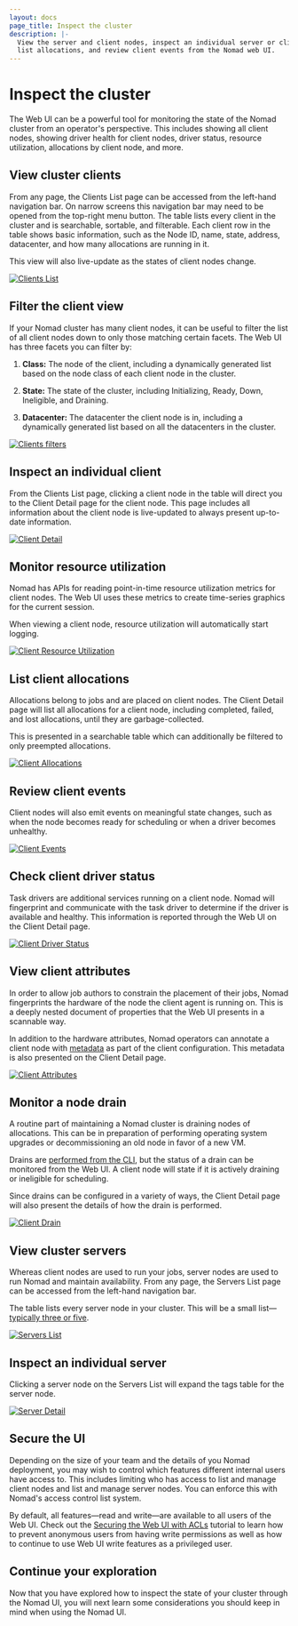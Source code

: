 ```yaml
---
layout: docs
page_title: Inspect the cluster
description: |-
  View the server and client nodes, inspect an individual server or client node,
  list allocations, and review client events from the Nomad web UI.
---
```


# Inspect the cluster

The Web UI can be a powerful tool for monitoring the state of the Nomad cluster
from an operator's perspective. This includes showing all client nodes, showing
driver health for client nodes, driver status, resource utilization, allocations
by client node, and more.

## View cluster clients

From any page, the Clients List page can be accessed from the left-hand
navigation bar. On narrow screens this navigation bar may need to be opened from
the top-right menu button. The table lists every client in the cluster and is
searchable, sortable, and filterable. Each client row in the table shows basic
information, such as the Node ID, name, state, address, datacenter, and how many
allocations are running in it.

This view will also live-update as the states of client nodes change.

[![Clients List][img-clients-list]][img-clients-list]

## Filter the client view

If your Nomad cluster has many client nodes, it can be useful to filter the list
of all client nodes down to only those matching certain facets. The Web UI has
three facets you can filter by:

1. **Class:** The node of the client, including a dynamically generated list
   based on the node class of each client node in the cluster.

1. **State:** The state of the cluster, including Initializing, Ready, Down,
   Ineligible, and Draining.

1. **Datacenter:** The datacenter the client node is in, including a dynamically
   generated list based on all the datacenters in the cluster.

[![Clients filters][img-clients-filters]][img-clients-filters]

## Inspect an individual client

From the Clients List page, clicking a client node in the table will direct you
to the Client Detail page for the client node. This page includes all
information about the client node is live-updated to always present up-to-date
information.

[![Client Detail][img-client-detail]][img-client-detail]

## Monitor resource utilization

Nomad has APIs for reading point-in-time resource utilization metrics for client
nodes. The Web UI uses these metrics to create time-series graphics for the
current session.

When viewing a client node, resource utilization will automatically start
logging.

[![Client Resource Utilization][img-client-resource-utilization]][img-client-resource-utilization]

## List client allocations

Allocations belong to jobs and are placed on client nodes. The Client Detail
page will list all allocations for a client node, including completed, failed,
and lost allocations, until they are garbage-collected.

This is presented in a searchable table which can additionally be filtered to
only preempted allocations.

[![Client Allocations][img-client-allocations]][img-client-allocations]

## Review client events

Client nodes will also emit events on meaningful state changes, such as when the
node becomes ready for scheduling or when a driver becomes unhealthy.

[![Client Events][img-client-events]][img-client-events]

## Check client driver status

Task drivers are additional services running on a client node. Nomad will
fingerprint and communicate with the task driver to determine if the driver is
available and healthy. This information is reported through the Web UI on the
Client Detail page.

[![Client Driver Status][img-client-driver-status]][img-client-driver-status]

## View client attributes

In order to allow job authors to constrain the placement of their jobs, Nomad
fingerprints the hardware of the node the client agent is running on. This is a
deeply nested document of properties that the Web UI presents in a scannable
way.

In addition to the hardware attributes, Nomad operators can annotate a client
node with [metadata] as part of the client configuration. This metadata is also
presented on the Client Detail page.

[![Client Attributes][img-client-attributes]][img-client-attributes]

## Monitor a node drain

A routine part of maintaining a Nomad cluster is draining nodes of allocations.
This can be in preparation of performing operating system upgrades or
decommissioning an old node in favor of a new VM.

Drains are [performed from the CLI], but the status of a drain can be monitored
from the Web UI. A client node will state if it is actively draining or
ineligible for scheduling.

Since drains can be configured in a variety of ways, the Client Detail page will
also present the details of how the drain is performed.

[![Client Drain][img-client-drain]][img-client-drain]

## View cluster servers

Whereas client nodes are used to run your jobs, server nodes are used to run
Nomad and maintain availability. From any page, the Servers List page can be
accessed from the left-hand navigation bar.

The table lists every server node in your cluster. This will be a small list—
[typically three or five].

[![Servers List][img-servers-list]][img-servers-list]

## Inspect an individual server

Clicking a server node on the Servers List will expand the tags table for the
server node.

[![Server Detail][img-server-detail]][img-server-detail]

## Secure the UI

Depending on the size of your team and the details of you Nomad deployment, you
may wish to control which features different internal users have access to. This
includes limiting who has access to list and manage client nodes and list and
manage server nodes. You can enforce this with Nomad's access control list
system.

By default, all features—read and write—are available to all users of the Web
UI. Check out the [Securing the Web UI with ACLs] tutorial to learn how to prevent
anonymous users from having write permissions as well as how to continue to use
Web UI write features as a privileged user.

## Continue your exploration

Now that you have explored how to inspect the state of your cluster through the
Nomad UI, you will next learn some considerations you should keep in mind when
using the Nomad UI.

[img-client-allocations]: /img/monitor/guide-ui-img-client-allocations.png
[img-client-attributes]: /img/monitor/guide-ui-img-client-attributes.png
[img-client-detail]: /img/monitor/guide-ui-img-client-detail.png
[img-client-drain]: /img/monitor/guide-ui-img-client-drain.png
[img-client-driver-status]: /img/monitor/guide-ui-img-client-driver-status.png
[img-client-events]: /img/monitor/guide-ui-img-client-events.png
[img-client-resource-utilization]: /img/monitor/guide-ui-img-client-resource-utilization.png
[img-clients-filters]: /img/monitor/guide-ui-img-clients-filters.png
[img-clients-list]: /img/monitor/guide-ui-img-clients-list.png
[img-server-detail]: /img/monitor/guide-ui-img-server-detail.png
[img-servers-list]: /img/monitor/guide-ui-img-servers-list.png
[metadata]: /nomad/docs/configuration/client#meta
[performed from the cli]: /nomad/docs/manage/migrate-workloads
[securing the web ui with acls]: /nomad/tutorials/access-control
[typically three or five]: /nomad/docs/architecture/cluster/consensus#deployment-table
